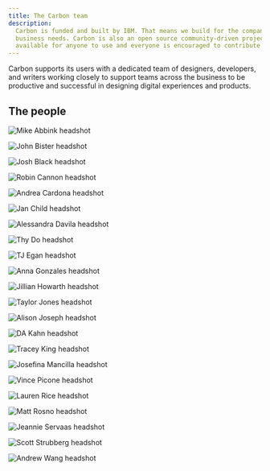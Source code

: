 ```yaml
---
title: The Carbon team
description:
  Carbon is funded and built by IBM. That means we build for the company’s
  business needs. Carbon is also an open source community-driven project. It is
  available for anyone to use and everyone is encouraged to contribute.
---
```


<PageDescription>

Carbon supports its users with a dedicated team of designers, developers, and
writers working closely to support teams across the business to be productive
and successful in designing digital experiences and products.

</PageDescription>

## The people

<Row>

<Profile name="Mike Abbink" title="IBM Distinguished Designer">

![Mike Abbink headshot](/images/team/abbink_mike.png)

</Profile>
<Profile name="John Bister" title="Motion Designer">

![John Bister headshot](/images/team/bister_john.png)

</Profile>
<Profile name="Josh Black" title="Software Developer, Technical Lead">

![Josh Black headshot](/images/team/black_josh.png)

</Profile>
<Profile name="Robin Cannon" title="Program Director">

![Robin Cannon headshot](/images/team/cannon_robin.png)

</Profile>
<Profile name="Andrea Cardona" title="Front-end Developer">

![Andrea Cardona headshot](/images/team/cardona_andrea.png)

</Profile>
<Profile name="Jan Child" title="Content Design Lead">

![Jan Child headshot](/images/team/child_jan.png)

</Profile>
<Profile name="Alessandra Davila" title="Front-end Developer">

![Alessandra Davila headshot](/images/team/davila_ale.png)

</Profile>
<Profile name="Thy Do" title="Visual Designer">

![Thy Do headshot](/images/team/do_thy.png)

</Profile>
<Profile name="TJ Egan" title="Front-end Developer">

![TJ Egan headshot](/images/team/egan_tj.png)

</Profile>
<Profile name="Anna Gonzales" title="Senior Visual Designer">

![Anna Gonzales headshot](/images/team/gonzales_anna.png)

</Profile>
<Profile name="Jillian Howarth" title="UX Designer">

![Jillian Howarth headshot](/images/team/howarth_jillian.png)

</Profile>
<Profile name="Taylor Jones" title="Software Developer">

![Taylor Jones headshot](/images/team/jones_taylor.png)

</Profile>
<Profile name="Alison Joseph" title="Development Manager">

![Alison Joseph headshot](/images/team/joseph_alison.png)

</Profile>
<Profile name="D.A. Kahn" title="Front-end Developer, Accessibility Advocate">

![DA Kahn headshot](/images/team/kahn_da.png)

</Profile>
<Profile name="Tracey King" title="Senior Visual Designer">

![Tracey King headshot](/images/team/king_tracey.png)

</Profile>
<Profile name="Josefina Mancilla"  title="Front-end Developer">

![Josefina Mancilla headshot](/images/team/mancilla_josefina.png)

</Profile>
<Profile name="Vince Picone" title="Software Developer">

![Vince Picone headshot](/images/team/picone_vince.png)

</Profile>
<Profile name="Lauren Rice" title="Visual Designer">

![Lauren Rice headshot](/images/team/rice_lauren.png)

</Profile>
<Profile name="Matt Rosno" title="Offering Manager">

![Matt Rosno headshot](/images/team/rosno_matt.png)

</Profile>
<Profile name="Jeannie Servaas" title="IBM Design Principal">

![Jeannie Servaas headshot](/images/team/servaas_jean.png)

</Profile>
<Profile name="Scott Strubberg" title="Front-end Developer">

![Scott Strubberg headshot](/images/team/strubberg_scott.png)

</Profile>
<Profile name="Andrew Wang" title="Software Developer">

![Andrew Wang headshot](/images/team/wang_andrew.png)

</Profile>
</Row>

